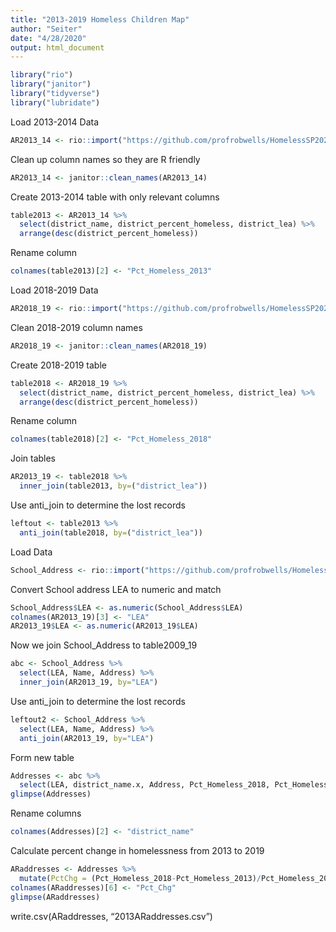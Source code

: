 ```yaml
---
title: "2013-2019 Homeless Children Map"
author: "Seiter"
date: "4/28/2020"
output: html_document
---
```

 
```r
library("rio")
library("janitor")
library("tidyverse")
library("lubridate")
```
Load 2013-2014 Data
```r
AR2013_14 <- rio::import("https://github.com/profrobwells/HomelessSP2020/blob/master/Data/2013-2014-demographics-data-for-districts-2.xlsx?raw=true", which = "Data", skip=8)
```
Clean up column names so they are R friendly
```r
AR2013_14 <- janitor::clean_names(AR2013_14)
```
Create 2013-2014 table with only relevant columns
```r
table2013 <- AR2013_14 %>%
  select(district_name, district_percent_homeless, district_lea) %>%
  arrange(desc(district_percent_homeless))
```
Rename column
```r
colnames(table2013)[2] <- "Pct_Homeless_2013"
```
Load 2018-2019 Data
```r
AR2018_19 <- rio::import("https://github.com/profrobwells/HomelessSP2020/blob/master/Data/Homeless_Children/2018-2019-demographic-data-for-districts.xlsx?raw=true", which = "Data", skip=8)
```
Clean 2018-2019 column names
```r
AR2018_19 <- janitor::clean_names(AR2018_19)
```
Create 2018-2019 table
```r
table2018 <- AR2018_19 %>%
  select(district_name, district_percent_homeless, district_lea) %>%
  arrange(desc(district_percent_homeless))
```
Rename column
```r
colnames(table2018)[2] <- "Pct_Homeless_2018"
```
Join tables
```r
AR2013_19 <- table2018 %>% 
  inner_join(table2013, by=("district_lea"))
```
Use anti_join to determine the lost records
```r
leftout <- table2013 %>% 
  anti_join(table2018, by=("district_lea"))
```
Load Data
```r
School_Address <- rio::import("https://github.com/profrobwells/HomelessSP2020/blob/master/Data/SDI%20Districts%20Printed-02-26-2020-11_38_05.xlsx?raw=true", skip =1)
```
Convert School address LEA to numeric and match
```r
School_Address$LEA <- as.numeric(School_Address$LEA)
colnames(AR2013_19)[3] <- "LEA"
AR2013_19$LEA <- as.numeric(AR2013_19$LEA)
```
Now we join School_Address to table2009_19
```r
abc <- School_Address %>% 
  select(LEA, Name, Address) %>% 
  inner_join(AR2013_19, by="LEA")
```
Use anti_join to determine the lost records
```r
leftout2 <- School_Address %>% 
  select(LEA, Name, Address) %>% 
  anti_join(AR2013_19, by="LEA")
```

Form new table
```r
Addresses <- abc %>%
  select(LEA, district_name.x, Address, Pct_Homeless_2018, Pct_Homeless_2013)
glimpse(Addresses)
```

Rename columns
```r
colnames(Addresses)[2] <- "district_name"
```

Calculate percent change in homelessness from 2013 to 2019
```r
ARaddresses <- Addresses %>% 
  mutate(PctChg = (Pct_Homeless_2018-Pct_Homeless_2013)/Pct_Homeless_2013) 
colnames(ARaddresses)[6] <- "Pct_Chg"
glimpse(ARaddresses)
```
write.csv(ARaddresses, "2013ARaddresses.csv")

